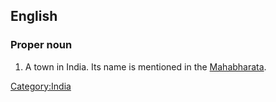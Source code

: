{{wikipedia}}

==English==

===Proper noun===
{{en-proper noun}}

# A town in India.  Its name is mentioned in the [[Mahabharata]].

[[Category:India]]